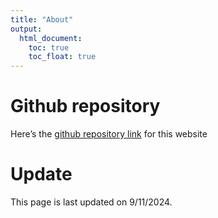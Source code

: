 ```yaml
---
title: "About"
output: 
  html_document:
    toc: true
    toc_float: true
---
```


# Github repository
Here's the [github repository link](https://github.com/wuyiying2018/wuyiying2018.github.io) for this website

# Update
This page is last updated on 9/11/2024.